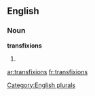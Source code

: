 ==English==

===Noun===
'''transfixions'''

# {{plural of|[[transfixion]]}}

[[Category:English plurals]]

[[ar:transfixions]]
[[fr:transfixions]]